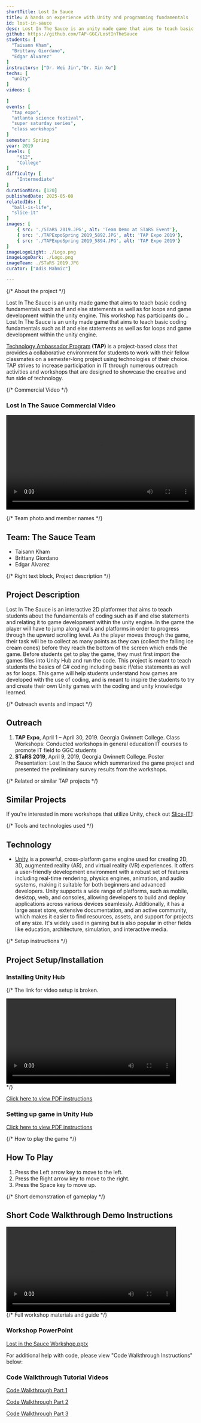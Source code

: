 ```yaml
---
shortTitle: Lost In Sauce
title: A hands on experience with Unity and programming fundamentals
id: lost-in-sauce
desc: Lost In The Sauce is an unity made game that aims to teach basic coding fundamentals such as if and else statements as well as for loops and game development within the unity engine.
github: https://github.com/TAP-GGC/LostInTheSauce
students: [
  "Taisann Kham",
  "Brittany Giordano", 
  "Edgar Alvarez"
]
instructors: ["Dr. Wei Jin","Dr. Xin Xu"]
techs: [
  "unity"
]
videos: [
  
]
events: [
  "tap expo",
  "atlanta science festival",
  "super saturday series",
  "class workshops"
]
semester: Spring
year: 2019
levels: [
    "K12", 
    "College"
]
difficulty: [ 
    "Intermediate"
]
durationMins: [120]
publishedDate: 2025-05-08
relatedIds: [
  "ball-is-life",
  "slice-it"
]
images: [
    { src: './STaRS 2019.JPG', alt: 'Team Demo at STaRS Event'},
    { src: './TAPExpoSpring 2019_5892.JPG', alt: 'TAP Expo 2019'},
    { src: './TAPExpoSpring 2019_5894.JPG', alt: 'TAP Expo 2019'}
]
imageLogoLight: ./Logo.png
imageLogoDark: ./Logo.png
imageTeam: ./STaRS 2019.JPG
curator: ["Adis Mahmic"]

---
```





{/* About the project */}

Lost In The Sauce is an unity made game that aims to teach basic coding fundamentals such as if and else statements as well as for 
loops and game development within the unity engine. This workshop has participants do .. Lost In The Sauce is an unity made game that 
aims to teach basic coding fundamentals such as if and else statements as well as for loops and game development within the unity engine.

[Technology Ambassador Program](https://tapggc.org/) <b>(TAP)</b> is a project-based class that provides a collaborative environment for students to work with their fellow classmates on a semester-long project using technologies of their choice. TAP strives to increase participation in IT through numerous outreach activities and workshops that are designed to showcase the creative and fun side of technology.

{/* Commercial Video */}
<div className="video-container">
  <h3>Lost In The Sauce Commercial Video</h3>
  <video width="100%" controls>
    <source src="https://github.com/user-attachments/assets/b74bc19d-e149-4517-9abf-ab1174eb6517" 
      type="video/mp4" />
    Your browser does not support the video tag.
  </video>
</div>

{/* Team photo and member names */}

## Team: The Sauce Team

- Taisann Kham 
- Brittany Giordano
- Edgar Alvarez

{/* Right text block, Project description */}

## Project Description

Lost In The Sauce is an interactive 2D platformer that aims to teach students about the fundamentals of coding such as if and else statements and relating it to game development within the unity engine. In the game the player will have to jump along walls and platforms in order to progress through the upward scrolling level. As the player moves through the game, their task will be to collect as many points as they can (collect the falling ice cream cones) before they reach the bottom of the screen which ends the game. Before students get to play the game, they must first import the games files into Unity Hub and run the code. This project is meant to teach students the basics of C# coding including basic if/else statements as well as for loops. This game will help students understand how games are developed with the use of coding, and is meant to inspire the students to try and create their own Unity games with the coding and unity knowledge learned.

{/* Outreach events and impact */}

## Outreach

1. <b>TAP Expo</b>, April 1 – April 30, 2019. Georgia Gwinnett College. Class Workshops: Conducted workshops in general education IT courses to promote IT field to GGC students 
2. <b>STaRS 2019</b>, April 9, 2019, Georgia Gwinnett College. Poster Presentation: Lost In the Sauce which summarized the game project and presented the preliminary survey results from the  workshops.  
 

{/* Related or similar TAP projects */}

## Similar Projects

If you're interested in more workshops that utilize Unity, check out [Slice-IT!](https://github.com/TAP-GGC/SliceIT)!

{/* Tools and technologies used */}

## Technology

<Logo src={UnityLogo.src} alt="Unity Logo" />

- [Unity](https://Unity.com/games) is a powerful, cross-platform game engine used for creating 2D, 3D, augmented reality (AR), and virtual reality (VR) experiences. It offers a user-friendly development environment with a robust set of features including real-time rendering, physics engines, animation, and audio systems, making it suitable for both beginners and advanced developers. Unity supports a wide range of platforms, such as mobile, desktop, web, and consoles, allowing developers to build and deploy applications across various devices seamlessly. Additionally, it has a large asset store, extensive documentation, and an active community, which makes it easier to find resources, assets, and support for projects of any size. It's widely used in gaming but is also popular in other fields like education, architecture, simulation, and interactive media.

{/* Setup instructions */}

## Project Setup/Installation

### Installing Unity Hub
{/* The link for video setup is broken.
<div className="video-container">
  <video width="90%" controls>
    <source 
      src="https://github.com/user-attachments/assets/00514202-8540-42b9-94b1-b793dbd76e12" 
      type="video/mp4" 
    />
    Your browser does not support the video tag.
  </video>
</div>
*/}

[Click here to view PDF instructions](https://github.com/user-attachments/files/17636777/Installing.Unity.Hub.pdf) 

### Setting up game in Unity Hub 
[Click here to view PDF instructions](https://github.com/user-attachments/files/17842940/UnityHub.Game.Setup.2.pdf)


{/* How to play the game */}

## How To Play

1. Press the Left arrow key to move to the left.
2. Press the Right arrow key to move to the right.
3. Press the Space key to move up.

{/* Short demonstration of gameplay */}

## Short Code Walkthrough Demo Instructions
<div className="video-container">
<video width="90%" controls>
    <source src="https://raw.githubusercontent.com/TAP-GGC/LostInTheSauce/main/media/videos/Code%20Walkthrough-1.mp4"  
      type="video/mp4" />
    Your browser does not support the video tag.
  </video>
</div>
{/* Full workshop materials and guide */}



### Workshop PowerPoint
[Lost in the Sauce Workshop.pptx](https://github.com/user-attachments/files/19299783/Lost.in.the.Sauce.Workshop.pptx)


For additional help with code, please view "Code Walkthrough Instructions" below:

### Code Walkthrough Tutorial Videos
[Code Walkthrough Part 1](https://github.com/user-attachments/assets/2191cd34-e03e-4fbe-95cb-1268dd4fd224) 

[Code Walkthrough Part 2](https://github.com/user-attachments/assets/ac774968-1aa5-441b-bcb7-2ed9f7e5ef8c)

[Code Walkthrough Part 3](https://github.com/user-attachments/assets/c2e796e6-0749-4efc-b681-6d7e64458801)

